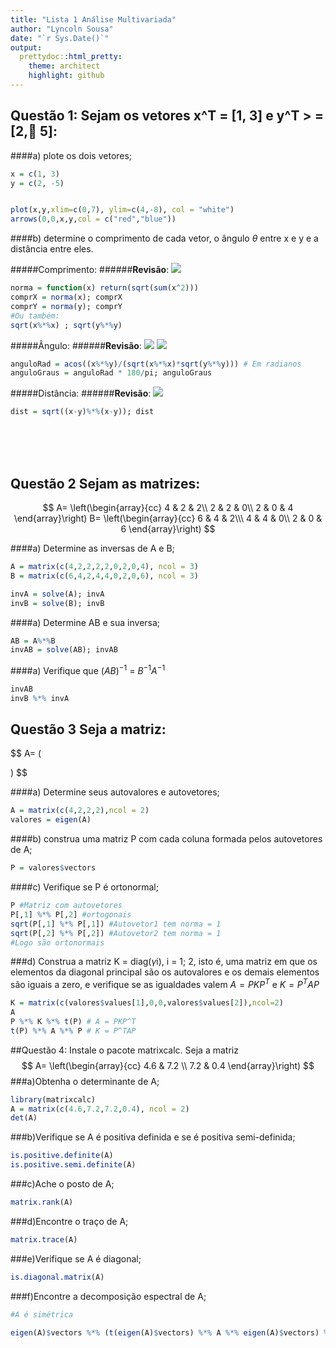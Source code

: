 ```yaml
---
title: "Lista 1 Análise Multivariada"
author: "Lyncoln Sousa"
date: "`r Sys.Date()`"
output:
  prettydoc::html_pretty:
    theme: architect
    highlight: github
---
```


## Questão 1: Sejam os vetores x^T = [1, 3] e y^T > = [2,􀀀 5]:

####a) plote os dois vetores;

```r
x = c(1, 3)
y = c(2, -5)


plot(x,y,xlim=c(0,7), ylim=c(4,-8), col = "white")
arrows(0,0,x,y,col = c("red","blue"))

```

####b) determine o comprimento de cada vetor, o ângulo $\theta$ entre x e y e a distância entre eles.

#####Comprimento:
######__Revisão__:
![](figuras//figura_1.png)
```r
norma = function(x) return(sqrt(sum(x^2)))
comprX = norma(x); comprX
comprY = norma(y); comprY
#Ou também:
sqrt(x%*%x) ; sqrt(y%*%y)

```
#####Ângulo:
######__Revisão__:
![](figuras//figura_2.png)
![](figuras//figura_3.png)
```r

anguloRad = acos((x%*%y)/(sqrt(x%*%x)*sqrt(y%*%y))) # Em radianos
anguloGraus = anguloRad * 180/pi; anguloGraus

```
#####Distância:
######__Revisão__:
![](figuras//figura_4.png)
```r
dist = sqrt((x-y)%*%(x-y)); dist
```

<br>
<br>
<br>


## Questão 2 Sejam as matrizes:
$$
A=
\left(\begin{array}{cc} 
4 & 2 & 2\\
2 & 2 & 0\\
2 & 0 & 4
\end{array}\right)
B=
\left(\begin{array}{cc} 
6 & 4 & 2\\\
4 & 4 & 0\\
2 & 0 & 6
\end{array}\right)
$$

####a) Determine as inversas de A e B;

```r
A = matrix(c(4,2,2,2,2,0,2,0,4), ncol = 3)
B = matrix(c(6,4,2,4,4,0,2,0,6), ncol = 3)

invA = solve(A); invA
invB = solve(B); invB
```

####a) Determine AB e sua inversa;

```r
AB = A%*%B
invAB = solve(AB); invAB

```

####a) Verifique que $(AB)^{-1}$ = $B^{-1}A^{-1}$

```r
invAB
invB %*% invA
```

## Questão 3 Seja a matriz:
$$
A=
\left(\begin{array}{cc} 
4 & 2 \\
2 & 2 

\end{array}\right)
$$


####a) Determine seus autovalores e autovetores;

```r
A = matrix(c(4,2,2,2),ncol = 2)
valores = eigen(A)

```

####b) construa uma matriz P com cada coluna formada pelos autovetores de A;
```r
P = valores$vectors
```

####c) Verifique se P é ortonormal;
```r
P #Matriz com autovetores
P[,1] %*% P[,2] #ortogonais
sqrt(P[,1] %*% P[,1]) #Autovetor1 tem norma = 1
sqrt(P[,2] %*% P[,2]) #Autovetor2 tem norma = 1
#Logo são ortonormais 

```


###d) Construa a matriz K = diag($\gamma$i), i = 1; 2, isto é, uma matriz em que os elementos da diagonal principal são os autovalores e os demais elementos são iguais a zero, e verifique se as igualdades valem	$A = PKP^T$ e $K = P^TAP$	

```r
K = matrix(c(valores$values[1],0,0,valores$values[2]),ncol=2)
A
P %*% K %*% t(P) # A = PKP^T
t(P) %*% A %*% P # K = P^TAP
```

##Questão 4: Instale o pacote matrixcalc. Seja a matriz 
$$
A=
\left(\begin{array}{cc} 
4.6 & 7.2 \\
7.2 & 0.4 
\end{array}\right)
$$
###a)Obtenha o determinante de A;

```r
library(matrixcalc)
A = matrix(c(4.6,7.2,7.2,0.4), ncol = 2)
det(A)
```

###b)Verifique se A é positiva definida e se é positiva semi-definida;

```r
is.positive.definite(A)
is.positive.semi.definite(A)
```

###c)Ache o posto de A;

```r
matrix.rank(A)
```
###d)Encontre o traço de A;
```r
matrix.trace(A)
```
###e)Verifique se A é diagonal;
```r
is.diagonal.matrix(A)
```

###f)Encontre a decomposição espectral de A;
```r
#A é simétrica

eigen(A)$vectors %*% (t(eigen(A)$vectors) %*% A %*% eigen(A)$vectors) %*% t(eigen(A)$vectors)
```

